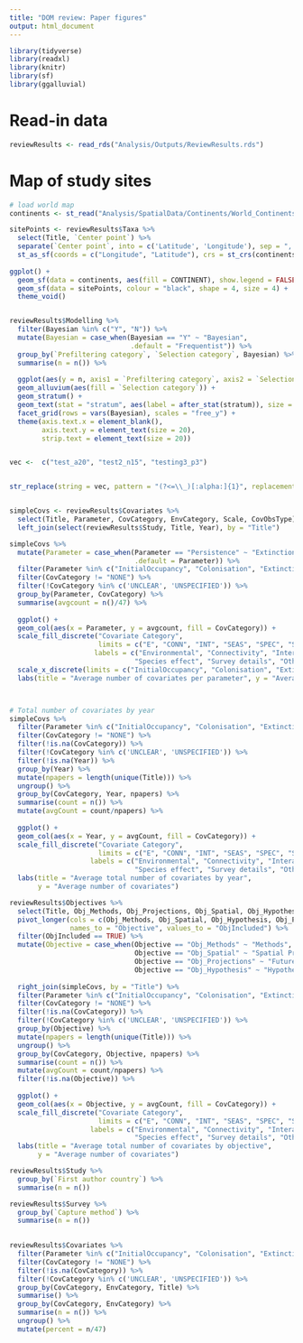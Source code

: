 ```yaml
---
title: "DOM review: Paper figures"
output: html_document
---
```


```r
library(tidyverse)
library(readxl)
library(knitr)
library(sf)
library(ggalluvial)
```

# Read-in data
```r
reviewResults <- read_rds("Analysis/Outputs/ReviewResults.rds")
```

# Map of study sites
```r
# load world map
continents <- st_read("Analysis/SpatialData/Continents/World_Continents.shp")

sitePoints <- reviewResults$Taxa %>%
  select(Title, `Center point`) %>%
  separate(`Center point`, into = c('Latitude', 'Longitude'), sep = ", ") %>%
  st_as_sf(coords = c("Longitude", "Latitude"), crs = st_crs(continents)) 
  
ggplot() +
  geom_sf(data = continents, aes(fill = CONTINENT), show.legend = FALSE) +
  geom_sf(data = sitePoints, colour = "black", shape = 4, size = 4) +
  theme_void()



```


```r
reviewResults$Modelling %>% 
  filter(Bayesian %in% c("Y", "N")) %>%
  mutate(Bayesian = case_when(Bayesian == "Y" ~ "Bayesian",
                              .default = "Frequentist")) %>%
  group_by(`Prefiltering category`, `Selection category`, Bayesian) %>%
  summarise(n = n()) %>%
  
  ggplot(aes(y = n, axis1 = `Prefiltering category`, axis2 = `Selection category`)) +
  geom_alluvium(aes(fill = `Selection category`)) +
  geom_stratum() +
  geom_text(stat = "stratum", aes(label = after_stat(stratum)), size = 7) +
  facet_grid(rows = vars(Bayesian), scales = "free_y") +
  theme(axis.text.x = element_blank(),
        axis.text.y = element_text(size = 20),
        strip.text = element_text(size = 20))



```



```r

vec <-  c("test_a20", "test2_n15", "testing3_p3")


str_replace(string = vec, pattern = "(?<=\\_)[:alpha:]{1}", replacement = "s")



```





```r
simpleCovs <- reviewResults$Covariates %>%
  select(Title, Parameter, CovCategory, EnvCategory, Scale, CovObsType) %>%
  left_join(select(reviewResults$Study, Title, Year), by = "Title")

simpleCovs %>%
  mutate(Parameter = case_when(Parameter == "Persistence" ~ "Extinction",
                               .default = Parameter)) %>%
  filter(Parameter %in% c("InitialOccupancy", "Colonisation", "Extinction", "Detection")) %>%
  filter(CovCategory != "NONE") %>%
  filter(!CovCategory %in% c('UNCLEAR', 'UNSPECIFIED')) %>%
  group_by(Parameter, CovCategory) %>% 
  summarise(avgcount = n()/47) %>%
  
  ggplot() +
  geom_col(aes(x = Parameter, y = avgcount, fill = CovCategory)) +
  scale_fill_discrete("Covariate Category",
                      limits = c("E", "CONN", "INT", "SEAS", "SPEC", "SURV", "OTHER"),
                     labels = c("Environmental", "Connectivity", "Interactions", "Season effect",
                               "Species effect", "Survey details", "Other")) +
  scale_x_discrete(limits = c("InitialOccupancy", "Colonisation", "Extinction", "Detection")) +
  labs(title = "Average number of covariates per parameter", y = "Average number of covariates", x = "Parameter")



# Total number of covariates by year
simpleCovs %>%
  filter(Parameter %in% c("InitialOccupancy", "Colonisation", "Extinction", "Detection")) %>%
  filter(CovCategory != "NONE") %>%
  filter(!is.na(CovCategory)) %>%
  filter(!CovCategory %in% c('UNCLEAR', 'UNSPECIFIED')) %>%
  filter(!is.na(Year)) %>% 
  group_by(Year) %>%
  mutate(npapers = length(unique(Title))) %>%
  ungroup() %>%
  group_by(CovCategory, Year, npapers) %>%
  summarise(count = n()) %>%
  mutate(avgCount = count/npapers) %>%
  
  ggplot() + 
  geom_col(aes(x = Year, y = avgCount, fill = CovCategory)) +
  scale_fill_discrete("Covariate Category",
                      limits = c("E", "CONN", "INT", "SEAS", "SPEC", "SURV", "OTHER"),
                    labels = c("Environmental", "Connectivity", "Interactions", "Season effect",
                               "Species effect", "Survey details", "Other")) +
  labs(title = "Average total number of covariates by year", 
       y = "Average number of covariates")
```

```r
reviewResults$Objectives %>%
  select(Title, Obj_Methods, Obj_Projections, Obj_Spatial, Obj_Hypothesis) %>%
  pivot_longer(cols = c(Obj_Methods, Obj_Spatial, Obj_Hypothesis, Obj_Projections),
               names_to = "Objective", values_to = "ObjIncluded") %>%
  filter(ObjIncluded == TRUE) %>%
  mutate(Objective = case_when(Objective == "Obj_Methods" ~ "Methods",
                               Objective == "Obj_Spatial" ~ "Spatial Prediction",
                               Objective == "Obj_Projections" ~ "Future Prediction",
                               Objective == "Obj_Hypothesis" ~ "Hypothesis Testing")) %>%
  
  right_join(simpleCovs, by = "Title") %>%
  filter(Parameter %in% c("InitialOccupancy", "Colonisation", "Extinction", "Detection")) %>%
  filter(CovCategory != "NONE") %>%
  filter(!is.na(CovCategory)) %>%
  filter(!CovCategory %in% c('UNCLEAR', 'UNSPECIFIED')) %>%
  group_by(Objective) %>%
  mutate(npapers = length(unique(Title))) %>%
  ungroup() %>%
  group_by(CovCategory, Objective, npapers) %>%
  summarise(count = n()) %>%
  mutate(avgCount = count/npapers) %>%  
  filter(!is.na(Objective)) %>%
  
  ggplot() + 
  geom_col(aes(x = Objective, y = avgCount, fill = CovCategory)) +
  scale_fill_discrete("Covariate Category",
                      limits = c("E", "CONN", "INT", "SEAS", "SPEC", "SURV", "OTHER"),
                    labels = c("Environmental", "Connectivity", "Interactions", "Season effect",
                               "Species effect", "Survey details", "Other")) +
  labs(title = "Average total number of covariates by objective", 
       y = "Average number of covariates")

```


```r
reviewResults$Study %>%
  group_by(`First author country`) %>%
  summarise(n = n())

reviewResults$Survey %>%
  group_by(`Capture method`) %>%
  summarise(n = n())
  

reviewResults$Covariates %>%
  filter(Parameter %in% c("InitialOccupancy", "Colonisation", "Extinction", "Detection")) %>%
  filter(CovCategory != "NONE") %>%
  filter(!is.na(CovCategory)) %>%
  filter(!CovCategory %in% c('UNCLEAR', 'UNSPECIFIED')) %>%
  group_by(CovCategory, EnvCategory, Title) %>%
  summarise() %>%
  group_by(CovCategory, EnvCategory) %>%
  summarise(n = n()) %>%
  ungroup() %>%
  mutate(percent = n/47)




```


















